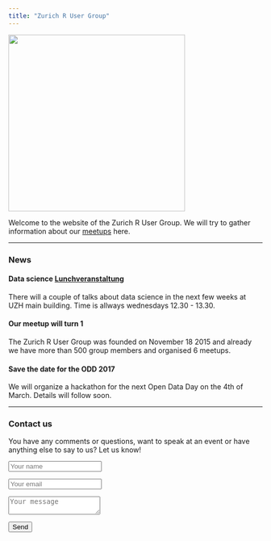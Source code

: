 ```yaml
---
title: "Zurich R User Group"
---
```


<img src="https://raw.githubusercontent.com/Zurich-R-User-Group/Zurich-R-User-Group.github.io/master/_files/plot_logo.png" width="350">

Welcome to the website of the Zurich R User Group.
We will try to gather information about our [meetups](http://www.meetup.com/Zurich-R-User-Group/) here.


----


### News

#### Data science [Lunchveranstaltung](http://t.uzh.ch/C)
There will a couple of talks about data science in the next few weeks at
UZH main building. Time is allways wednesdays 12.30 - 13.30. 

#### Our meetup will turn 1 
The Zurich R User Group was founded on November 18 2015 and
already we have more than 500 group members and organised 6 meetups.

#### Save the date for the ODD 2017
We will organize a hackathon for the next Open Data Day on the 4th of March.
Details will follow soon.


----

### Contact us
You have any comments or questions, want to speak at an event or have
anything else to say to us? Let us know! 

<form action="https://formspree.io/heidi.bold@gmail.com" method="POST">
<p><input type="text" name="name" placeholder="Your name"></p>
<p><input type="email" name="_replyto" placeholder="Your email"></p>   
<p><textarea name="message" placeholder="Your message"></textarea></p>
<input type="submit" value="Send">
<input type="hidden" name="_cc" value="murielburi@bluewin.ch,christoph.molnar@gmail.com" />
</form> 
